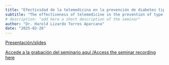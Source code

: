 ```yaml
---
title: "Efectividad de la telemedicina en la prevención de diabetes tipo 2"
subtitle: "The effectiveness of telemedicine in the prevention of type 2 diabetes mellitus: a systematic review and meta-analysis of interventions" 
# description: "add here a short description of the seminar" 
author: "Dr. Harold Lizardo Torres Aparcana"
date: "2025-02-26"
---
```


[Presentación/slides](2025-02-26.pdf)

[Accede a la grabación del seminario aquí /Access the seminar recording
here](https://youtu.be/4s29Pxeh3gs)
